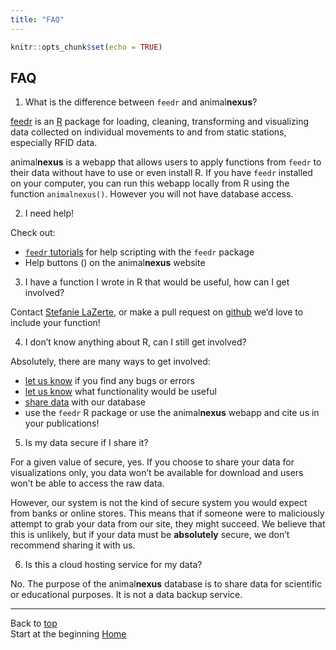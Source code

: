 ```yaml
---
title: "FAQ"
---
```


```r
knitr::opts_chunk$set(echo = TRUE)
```

## FAQ

(1) What is the difference between `feedr` and animal**nexus**?

[feedr](http://github.com/steffilazerte/feedr) is an [R](https://cran.r-project.org/) package for loading, cleaning, transforming and visualizing data collected on individual movements to and from static stations, especially RFID data.

animal**nexus** is a webapp that allows users to apply functions from `feedr` to their data without have to use or even install R. If you have `feedr` installed on your computer, you can run this webapp locally from R using the function `animalnexus()`. However you will not have database access.

(2) I need help!

Check out:

- [`feedr` tutorials](https://animalnexus.github.io/feedr/) for help scripting with the `feedr` package
- Help buttons () on the animal**nexus** website

(3) I have a function I wrote in R that would be useful, how can I get involved?

Contact [Stefanie LaZerte](mailto:slazerte@tru.ca), or make a pull request on [github](http://github.com/steffilazerte/feedr) we'd love to include your function!

(4) I don't know anything about R, can I still get involved?

Absolutely, there are many ways to get involved:

- [let us know](mailto:slazerte@tru.ca) if you find any bugs or errors
- [let us know](mailto:slazerte@tru.ca) what functionality would be useful
- [share data](mailto:dhill@tru.ca) with our database
- use the `feedr` R package or use the animal**nexus** webapp and cite us in your publications!

(5) Is my data secure if I share it? 

For a given value of secure, yes. If you choose to share your data for visualizations only, you data won't be available for download and users won't be able to access the raw data.

However, our system is not the kind of secure system you would expect from banks or online stores. This means that if someone were to maliciously attempt to grab your data from our site, they might succeed. We believe that this is unlikely, but if your data must be **absolutely** secure, we don't recommend sharing it with us.

(6) Is this a cloud hosting service for my data?

No. The purpose of the animal**nexus** database is to share data for scientific or educational purposes. It is not a data backup service.

-----------------------------------------
Back to [top](#top)  
Start at the beginning [Home](index.html)